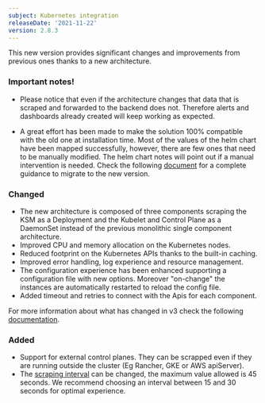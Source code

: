 ```yaml
---
subject: Kubernetes integration
releaseDate: '2021-11-22'
version: 2.8.3
---
```


This new version provides significant changes and improvements from previous ones thanks to a new architecture.

### Important notes!

- Please notice that even if the architecture changes that data that is scraped and forwarded to the backend does not. Therefore alerts and dashboards already created will keep working as expected.

- A great effort has been made to make the solution 100% compatible with the old one at installation time. Most of the values of the helm chart have been mapped successfully, however, there are few ones that need to be manually modified. The helm chart notes will point out if a manual intervention is needed.  Check the following [document](https://docs.newrelic.com/docs/kubernetes-pixie/kubernetes-integration/get-started/changes-since-v3#migration-guide) for a complete guidance to migrate to the new version. 

### Changed

- The new architecture is composed of three components scraping the KSM as a Deployment and the Kubelet and Control Plane as a DaemonSet instead of the previous monolithic single component architecture.
- Improved CPU and memory allocation on the Kubernetes nodes.
- Reduced footprint on the Kubernetes APIs thanks to the built-in caching.
- Improved error handling, log experience and resource management.
- The configuration experience has been enhanced supporting a configuration file with new options. Moreover "on-change" the instances are automatically restarted to reload the config file.
- Added timeout and retries to connect with the Apis for each component.

For more information about what has changed in v3 check the following [documentation](https://docs.newrelic.com/docs/kubernetes-pixie/kubernetes-integration/get-started/changes-since-v3).


### Added

- Support for external control planes. They can be scrapped even if they are running outside the cluster (Eg  Rancher, GKE or AWS apiServer).
- The [scraping interval](https://docs.newrelic.com/docs/kubernetes-pixie/kubernetes-integration/installation/install-kubernetes-integration-using-helm/#scrape-interval) can be changed, the maximum value allowed is 45 seconds. We recommend choosing an interval between 15 and 30 seconds for optimal experience. 

